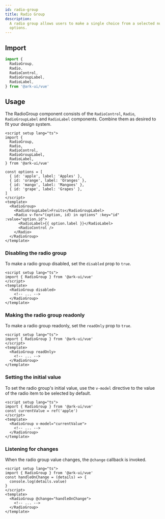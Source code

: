 ```yaml
---
id: radio-group
title: Radio Group
description:
  A radio group allows users to make a single choice from a selected number of
  options.
---
```



<Playground />

## Import

```ts
import {
  RadioGroup,
  Radio,
  RadioControl,
  RadioGroupLabel,
  RadioLabel,
} from '@ark-ui/vue'
```

## Usage

The RadioGroup component consists of the `RadioControl`, `Radio`,
`RadioGroupLabel` and `RadioLabel` components. Combine them as desired to fit
your design system.

```vue
<script setup lang="ts">
import {
  RadioGroup,
  Radio,
  RadioControl,
  RadioGroupLabel,
  RadioLabel,
} from '@ark-ui/vue'

const options = [
  { id: 'apple', label: 'Apples' },
  { id: 'orange', label: 'Oranges' },
  { id: 'mango', label: 'Mangoes' },
  { id: 'grape', label: 'Grapes' },
]
</script>
<template>
  <RadioGroup>
    <RadioGroupLabel>Fruits</RadioGroupLabel>
    <Radio v-for="(option, id) in options" :key="id" :value="option.id">
      <RadioLabel>{{ option.label }}</RadioLabel>
      <RadioControl />
    </Radio>
  </RadioGroup>
</template>
```

### Disabling the radio group

To make a radio group disabled, set the `disabled` prop to `true`.

```vue
<script setup lang="ts">
import { RadioGroup } from '@ark-ui/vue'
</script>
<template>
  <RadioGroup disabled>
    <!-- ... -->
  </RadioGroup>
</template>
```

### Making the radio group readonly

To make a radio group readonly, set the `readOnly` prop to `true`.

```vue
<script setup lang="ts">
import { RadioGroup } from '@ark-ui/vue'
</script>
<template>
  <RadioGroup readOnly>
    <!-- ... -->
  </RadioGroup>
</template>
```

### Setting the initial value

To set the radio group's initial value, use the `v-model` directive to the value
of the radio item to be selected by default.

```vue
<script setup lang="ts">
import { RadioGroup } from '@ark-ui/vue'
const currentValue = ref('apple')
</script>
<template>
  <RadioGroup v-model="currentValue">
    <!-- ... -->
  </RadioGroup>
</template>
```

### Listening for changes

When the radio group value changes, the `@change` callback is invoked.

```vue
<script setup lang="ts">
import { RadioGroup } from '@ark-ui/vue'
const handleOnChange = (details) => {
  console.log(details.value)
}
</script>
<template>
  <RadioGroup @change="handleOnChange">
    <!-- ... -->
  </RadioGroup>
</template>
```
